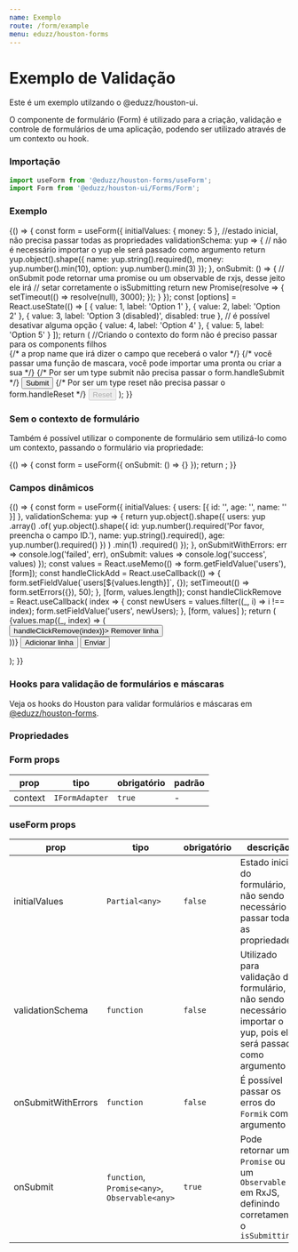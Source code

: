 ```yaml
---
name: Exemplo
route: /form/example
menu: eduzz/houston-forms
---
```





# Exemplo de Validação

Este é um exemplo utilzando o @eduzz/houston-ui.

O componente de formulário (Form) é utilizado para a criação, validação e controle de formulários de uma aplicação,
podendo ser utilizado através de um contexto ou hook.

### Importação

```js
import useForm from '@eduzz/houston-forms/useForm';
import Form from '@eduzz/houston-ui/Forms/Form';
```

### Exemplo

<Playground>
  {() => {
    const form = useForm({
      initialValues: { money: 5 }, //estado inicial, não precisa passar todas as propriedades
      validationSchema: yup => {
        // não é necessário importar o yup ele será passado como argumento
        return yup.object().shape({
          name: yup.string().required(),
          money: yup.number().min(10),
          option: yup.number().min(3)
        });
      },
      onSubmit: () => {
        // onSubmit pode retornar uma promise ou um observable de rxjs, desse jeito ele irá
        // setar corretamente o isSubmitting
        return new Promise(resolve => {
          setTimeout(() => resolve(null), 3000);
        });
      }
    });
    const [options] = React.useState(() => [
      { value: 1, label: 'Option 1' },
      { value: 2, label: 'Option 2' },
      { value: 3, label: 'Option 3 (disabled)', disabled: true }, // é possível desativar alguma opção
      { value: 4, label: 'Option 4' },
      { value: 5, label: 'Option 5' }
    ]);
    return (
      //Criando o contexto do form não é preciso passar para os components filhos
      <Form context={form}>
        {/* a prop name que irá dizer o campo que receberá o valor */}
        <TextField label='Name' name='name' />
        {/* você passar uma função de mascara, você pode importar uma pronta ou criar a sua */}
        <TextField label='Money' name='money' mask={moneyMask} />
        <SelectField label='Options' name='option' options={options} />
        {/* Por ser um type submit não precisa passar o form.handleSubmit */}
        <Button type='submit' loading={form.isSubmitting}>
          Submit
        </Button>
        {/* Por ser um type reset não precisa passar o form.handleReset */}
        <Button variant='text' type='reset' disabled={form.isSubmitting}>
          Reset
        </Button>
      </Form>
    );
  }}
</Playground>

### Sem o contexto de formulário

Também é possível utilizar o componente de formulário sem utilizá-lo como um contexto,
passando o formulário via propriedade:

<Playground>
  {() => {
    const form = useForm({
      onSubmit: () => {}
    });
    return <TextField label='Name' name='name' form={form} />;
  }}
</Playground>

### Campos dinâmicos

<Playground>
  {() => {
    const form = useForm({
      initialValues: {
        users: [{ id: '', age: '', name: '' }]
      },
      validationSchema: yup => {
        return yup.object().shape({
          users: yup
            .array()
            .of(
              yup.object().shape({
                id: yup.number().required('Por favor, preencha o campo ID.'),
                name: yup.string().required(),
                age: yup.number().required()
              })
            )
            .min(1)
            .required()
        });
      },
      onSubmitWithErrors: err => console.log('failed', err),
      onSubmit: values => console.log('success', values)
    });
    const values = React.useMemo(() => form.getFieldValue('users'), [form]);
    const handleClickAdd = React.useCallback(() => {
      form.setFieldValue(`users[${values.length}]`, {});
      setTimeout(() => form.setErrors({}), 50);
    }, [form, values.length]);
    const handleClickRemove = React.useCallback(
      index => {
        const newUsers = values.filter((_, i) => i !== index);
        form.setFieldValue('users', newUsers);
      },
      [form, values]
    );
    return (
      <Form context={form}>
        {values.map((_, index) => (
          <div style={{ borderBottom: '1px solid #ccc', paddingBottom: 10, marginBottom: 20 }} key={index}>
            <TextField name={`users.${index}.id`} label='ID' />
            <TextField name={`users.${index}.name`} label='Nome' />
            <TextField name={`users.${index}.age`} label='Idade' />
            <Button variant='text' onClick={() => handleClickRemove(index)}>
              Remover linha
            </Button>
          </div>
        ))}
        <Button variant='text' onClick={handleClickAdd}>
          Adicionar linha
        </Button>
        <Button type='submit'>Enviar</Button>
      </Form>
    );
  }}
</Playground>

### Hooks para validação de formulários e máscaras

Veja os hooks do Houston para validar formulários e máscaras em [@eduzz/houston-forms](https://github.com/eduzz/houston/tree/master/src/pages/forms).

### Propriedades

### Form props

| prop    | tipo           | obrigatório | padrão |
| ------- | -------------- | ----------- | ------ |
| context | `IFormAdapter` | `true`      | -      |

### useForm props

| prop               | tipo                                          | obrigatório | descrição                                                                                                         |
| ------------------ | --------------------------------------------- | ----------- | ----------------------------------------------------------------------------------------------------------------- |
| initialValues      | `Partial<any>`                                | `false`     | Estado inicial do formulário, não sendo necessário passar todas as propriedades                                   |
| validationSchema   | `function`                                    | `false`     | Utilizado para validação do formulário, não sendo necessário importar o yup, pois ele será passado como argumento |
| onSubmitWithErrors | `function`                                    | `false`     | É possível passar os erros do `Formik` como argumento                                                             |
| onSubmit           | `function`, `Promise<any>`, `Observable<any>` | `true`      | Pode retornar uma `Promise` ou um `Observable` em RxJS, definindo corretamente o `isSubmitting`                   |
